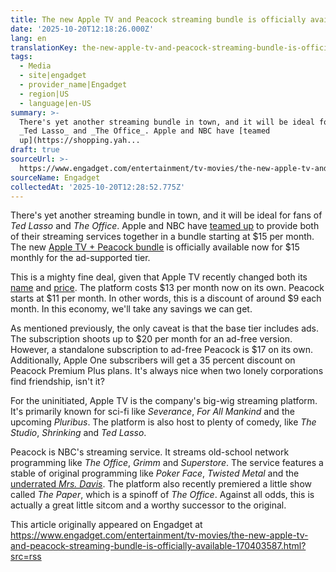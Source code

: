 ```yaml
---
title: The new Apple TV and Peacock streaming bundle is officially available
date: '2025-10-20T12:18:26.000Z'
lang: en
translationKey: the-new-apple-tv-and-peacock-streaming-bundle-is-officially-
tags:
  - Media
  - site|engadget
  - provider_name|Engadget
  - region|US
  - language|en-US
summary: >-
  There's yet another streaming bundle in town, and it will be ideal for fans of
  _Ted Lasso_ and _The Office_. Apple and NBC have [teamed
  up](https://shopping.yah...
draft: true
sourceUrl: >-
  https://www.engadget.com/entertainment/tv-movies/the-new-apple-tv-and-peacock-streaming-bundle-is-officially-available-170403587.html?src=rss
sourceName: Engadget
collectedAt: '2025-10-20T12:28:52.775Z'
---
```

There's yet another streaming bundle in town, and it will be ideal for fans of _Ted Lasso_ and _The Office_. Apple and NBC have [teamed up](https://shopping.yahoo.com/rdlw?merchantId=4130e2f0-a14f-4c5e-bdab-cd52ac7d8e79&siteId=us-engadget&pageId=1p-autolink&contentUuid=e57ba9f0-f4a8-43cb-94e6-d49b44d47b7f&featureId=text-link&merchantName=Apple&linkText=teamed+up&custData=eyJzb3VyY2VOYW1lIjoiV2ViLURlc2t0b3AtVmVyaXpvbiIsImxhbmRpbmdVcmwiOiJodHRwczovL3d3dy5hcHBsZS5jb20vbmV3c3Jvb20vMjAyNS8xMC9hcHBsZS1hbmQtbmJjdW5pdmVyc2FsLWludHJvZHVjZS10aGUtYXBwbGUtdHYtYW5kLXBlYWNvY2stYnVuZGxlLyIsImNvbnRlbnRVdWlkIjoiZTU3YmE5ZjAtZjRhOC00M2NiLTk0ZTYtZDQ5YjQ0ZDQ3YjdmIiwib3JpZ2luYWxVcmwiOiJodHRwczovL3d3dy5hcHBsZS5jb20vbmV3c3Jvb20vMjAyNS8xMC9hcHBsZS1hbmQtbmJjdW5pdmVyc2FsLWludHJvZHVjZS10aGUtYXBwbGUtdHYtYW5kLXBlYWNvY2stYnVuZGxlLyJ9&signature=AQAAAa562fukMVKHgz3hUiCVzKDjBHkR_LgHBfRkCnLC352q&gcReferrer=https%3A%2F%2Fwww.apple.com%2Fnewsroom%2F2025%2F10%2Fapple-and-nbcuniversal-introduce-the-apple-tv-and-peacock-bundle%2F) to provide both of their streaming services together in a bundle starting at $15 per month. The new [Apple TV + Peacock bundle](https://shopping.yahoo.com/rdlw?merchantId=cbef8901-c2f3-4af7-b1b7-e2c3afcffd7a&siteId=us-engadget&pageId=1p-autolink&contentUuid=e57ba9f0-f4a8-43cb-94e6-d49b44d47b7f&featureId=text-link&merchantName=Peacock+TV&linkText=Apple+TV+%2B+Peacock+bundle&custData=eyJzb3VyY2VOYW1lIjoiV2ViLURlc2t0b3AtVmVyaXpvbiIsImxhbmRpbmdVcmwiOiJodHRwczovL3d3dy5wZWFjb2NrdHYuY29tLyNpYi1zZWN0aW9uLXNlY3Rpb24tMTAiLCJjb250ZW50VXVpZCI6ImU1N2JhOWYwLWY0YTgtNDNjYi05NGU2LWQ0OWI0NGQ0N2I3ZiIsIm9yaWdpbmFsVXJsIjoiaHR0cHM6Ly93d3cucGVhY29ja3R2LmNvbS8jaWItc2VjdGlvbi1zZWN0aW9uLTEwIn0&signature=AQAAAesZe5Xq8OoZLXRCYM_O4KKtFkCmGRCu1XMzSJYZsk3-&gcReferrer=https%3A%2F%2Fwww.peacocktv.com%2F%23ib-section-section-10) is officially available now for $15 monthly for the ad-supported tier.

This is a mighty fine deal, given that Apple TV recently changed both its [name](https://www.engadget.com/entertainment/streaming/apple-tv-is-now-just-apple-tv-200644609.html) and [price](https://www.engadget.com/entertainment/tv-movies/apple-tv-subscriptions-just-rose-to-13-a-month-150516370.html). The platform costs $13 per month now on its own. Peacock starts at $11 per month. In other words, this is a discount of around $9 each month. In this economy, we'll take any savings we can get.

As mentioned previously, the only caveat is that the base tier includes ads. The subscription shoots up to $20 per month for an ad-free version. However, a standalone subscription to ad-free Peacock is $17 on its own. Additionally, Apple One subscribers will get a 35 percent discount on Peacock Premium Plus plans. It's always nice when two lonely corporations find friendship, isn't it?

For the uninitiated, Apple TV is the company's big-wig streaming platform. It's primarily known for sci-fi like _Severance_, _For All Mankind_ and the upcoming _Pluribus_. The platform is also host to plenty of comedy, like _The Studio_, _Shrinking_ and _Ted Lasso_.

Peacock is NBC's streaming service. It streams old-school network programming like _The Office_, _Grimm_ and _Superstore_. The service features a stable of original programming like _Poker Face_, _Twisted Metal_ and the [underrated _Mrs. Davis_](https://www.engadget.com/mrs-davis-review-damon-lindelof-nun-vs-ai-peacock-150006136.html). The platform also recently premiered a little show called _The Paper_, which is a spinoff of _The Office_. Against all odds, this is actually a great little sitcom and a worthy successor to the original.

This article originally appeared on Engadget at https://www.engadget.com/entertainment/tv-movies/the-new-apple-tv-and-peacock-streaming-bundle-is-officially-available-170403587.html?src=rss
